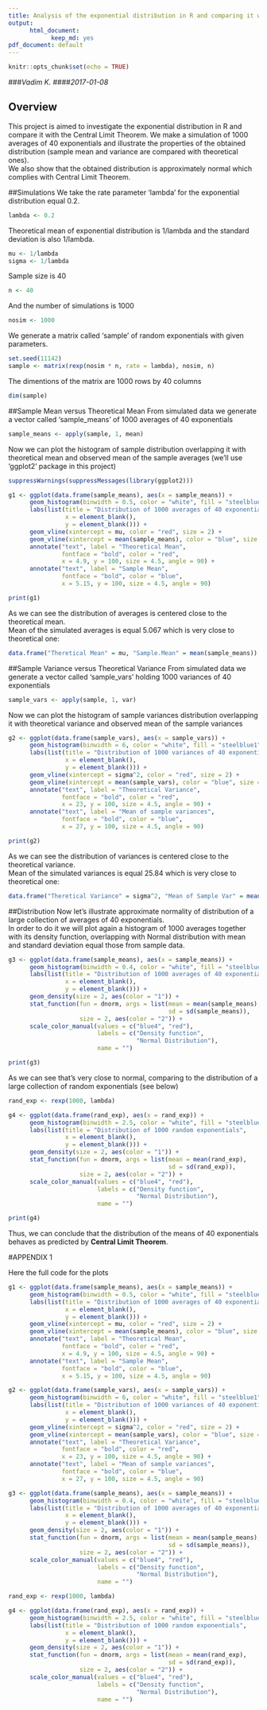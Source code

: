 ```yaml
---
title: Analysis of the exponential distribution in R and comparing it with the Central Limit Theorem
output:
      html_document:
            keep_md: yes
pdf_document: default
---
```


```r
knitr::opts_chunk$set(echo = TRUE)
```

###_Vadim K._ 
####_2017-01-08_

## Overview
This project is aimed to investigate the exponential distribution in R and compare it with the Central Limit Theorem. We make a simulation of 1000 averages of 40 exponentials and illustrate the properties of the obtained distribution (sample mean and variance are compared with theoretical ones).  
We also show that the obtained distribution is approximately normal which complies with Central Limit Theorem.

##Simulations
We take the rate parameter 'lambda' for the exponential distribution equal 0.2.
```r
lambda <- 0.2
```

Theoretical mean of exponential distribution is 1/lambda and the standard deviation is also 1/lambda.
```r
mu <- 1/lambda
sigma <- 1/lambda
```

Sample size is 40
```r
n <- 40
```

And the number of simulations is 1000
```r
nosim <- 1000
```

We generate a matrix called 'sample' of random exponentials with given parameters. 
```r
set.seed(11142)
sample <- matrix(rexp(nosim * n, rate = lambda), nosim, n)
```

The dimentions of the matrix are 1000 rows by 40 columns 
```r
dim(sample)
```


##Sample Mean versus Theoretical Mean
From simulated data we generate a vector called 'sample_means' of 1000 averages of 40 exponentials
```r
sample_means <- apply(sample, 1, mean)
```

Now we can plot the histogram of sample distribution overlapping it with theoretical mean and observed mean of the sample averages (we'll use 'ggplot2' package in this project)
```r
suppressWarnings(suppressMessages(library(ggplot2)))
```

```r
g1 <- ggplot(data.frame(sample_means), aes(x = sample_means)) + 
      geom_histogram(binwidth = 0.5, color = "white", fill = "steelblue1") +
      labs(list(title = "Distribution of 1000 averages of 40 exponentials", 
                x = element_blank(),
                y = element_blank())) +
      geom_vline(xintercept = mu, color = "red", size = 2) +
      geom_vline(xintercept = mean(sample_means), color = "blue", size = 2) +
      annotate("text", label = "Theoretical Mean", 
               fontface = "bold", color = "red", 
               x = 4.9, y = 100, size = 4.5, angle = 90) + 
      annotate("text", label = "Sample Mean", 
               fontface = "bold", color = "blue", 
               x = 5.15, y = 100, size = 4.5, angle = 90)
```

```r
print(g1)
```

As we can see the distribution of averages is centered close to the theoretical mean.  
Mean of the simulated averages is equal 5.067 which is very close to theoretical one:
```r
data.frame("Theretical Mean" = mu, "Sample.Mean" = mean(sample_means))
```


##Sample Variance versus Theoretical Variance
From simulated data we generate a vector called 'sample_vars' holding 1000 variances of 40 exponentials

```r
sample_vars <- apply(sample, 1, var)
```

Now we can plot the histogram of sample variances distribution overlapping it with theoretical variance and observed mean of the sample variances
```r
g2 <- ggplot(data.frame(sample_vars), aes(x = sample_vars)) + 
      geom_histogram(binwidth = 6, color = "white", fill = "steelblue1") +
      labs(list(title = "Distribution of 1000 variances of 40 exponentials", 
                x = element_blank(),
                y = element_blank())) +
      geom_vline(xintercept = sigma^2, color = "red", size = 2) +
      geom_vline(xintercept = mean(sample_vars), color = "blue", size = 2) +
      annotate("text", label = "Theoretical Variance", 
               fontface = "bold", color = "red", 
               x = 23, y = 100, size = 4.5, angle = 90) + 
      annotate("text", label = "Mean of sample variances", 
               fontface = "bold", color = "blue", 
               x = 27, y = 100, size = 4.5, angle = 90)
```

```r
print(g2)
```

As we can see the distribution of variances is centered close to the theoretical variance.    
Mean of the simulated variances is equal 25.84 which is very close to theoretical one:
```r
data.frame("Theretical Variance" = sigma^2, "Mean of Sample Var" = mean(sample_vars))
```

##Distribution
Now let's illustrate approximate normality of distribution of a large collection of averages of 40 exponentials.  
In order to do it we will plot again a histogram of 1000 averages together with its density function, overlapping with Normal distribution with mean and standard deviation equal those from sample data.

```r
g3 <- ggplot(data.frame(sample_means), aes(x = sample_means)) + 
      geom_histogram(binwidth = 0.4, color = "white", fill = "steelblue1", aes(y = ..density..)) +
      labs(list(title = "Distribution of 1000 averages of 40 exponentials", 
                x = element_blank(),
                y = element_blank())) +
      geom_density(size = 2, aes(color = "1")) + 
      stat_function(fun = dnorm, args = list(mean = mean(sample_means), 
                                             sd = sd(sample_means)), 
                    size = 2, aes(color = "2")) + 
      scale_color_manual(values = c("blue4", "red"),
                         labels = c("Density function",
                                    "Normal Distribution"),
                         name = "")
```

```r
print(g3)
```

As we can see that's very close to normal, comparing to the distribution of a large collection of random exponentials (see below)
```r
rand_exp <- rexp(1000, lambda)

g4 <- ggplot(data.frame(rand_exp), aes(x = rand_exp)) + 
      geom_histogram(binwidth = 2.5, color = "white", fill = "steelblue1", aes(y = ..density..)) +
      labs(list(title = "Distribution of 1000 random exponentials", 
                x = element_blank(),
                y = element_blank())) +
      geom_density(size = 2, aes(color = "1")) + 
      stat_function(fun = dnorm, args = list(mean = mean(rand_exp), 
                                             sd = sd(rand_exp)), 
                    size = 2, aes(color = "2")) + 
      scale_color_manual(values = c("blue4", "red"),
                         labels = c("Density function",
                                    "Normal Distribution"),
                         name = "")
```

```r
print(g4)
```

Thus, we can conclude that the distribution of the means of 40 exponentials behaves as predicted by **Central Limit Theorem**.


\pagebreak

#APPENDIX 1

Here the full code for the plots

```r
g1 <- ggplot(data.frame(sample_means), aes(x = sample_means)) + 
      geom_histogram(binwidth = 0.5, color = "white", fill = "steelblue1") +
      labs(list(title = "Distribution of 1000 averages of 40 exponentials", 
                x = element_blank(),
                y = element_blank())) +
      geom_vline(xintercept = mu, color = "red", size = 2) +
      geom_vline(xintercept = mean(sample_means), color = "blue", size = 2) +
      annotate("text", label = "Theoretical Mean", 
               fontface = "bold", color = "red", 
               x = 4.9, y = 100, size = 4.5, angle = 90) + 
      annotate("text", label = "Sample Mean", 
               fontface = "bold", color = "blue", 
               x = 5.15, y = 100, size = 4.5, angle = 90)
```

```r
g2 <- ggplot(data.frame(sample_vars), aes(x = sample_vars)) + 
      geom_histogram(binwidth = 6, color = "white", fill = "steelblue1") +
      labs(list(title = "Distribution of 1000 variances of 40 exponentials", 
                x = element_blank(),
                y = element_blank())) +
      geom_vline(xintercept = sigma^2, color = "red", size = 2) +
      geom_vline(xintercept = mean(sample_vars), color = "blue", size = 2) +
      annotate("text", label = "Theoretical Variance", 
               fontface = "bold", color = "red", 
               x = 23, y = 100, size = 4.5, angle = 90) + 
      annotate("text", label = "Mean of sample variances", 
               fontface = "bold", color = "blue", 
               x = 27, y = 100, size = 4.5, angle = 90)
```

```r
g3 <- ggplot(data.frame(sample_means), aes(x = sample_means)) + 
      geom_histogram(binwidth = 0.4, color = "white", fill = "steelblue1", aes(y = ..density..)) +
      labs(list(title = "Distribution of 1000 averages of 40 exponentials", 
                x = element_blank(),
                y = element_blank())) +
      geom_density(size = 2, aes(color = "1")) + 
      stat_function(fun = dnorm, args = list(mean = mean(sample_means), 
                                             sd = sd(sample_means)), 
                    size = 2, aes(color = "2")) + 
      scale_color_manual(values = c("blue4", "red"),
                         labels = c("Density function",
                                    "Normal Distribution"),
                         name = "")
```

```r
rand_exp <- rexp(1000, lambda)

g4 <- ggplot(data.frame(rand_exp), aes(x = rand_exp)) + 
      geom_histogram(binwidth = 2.5, color = "white", fill = "steelblue1", aes(y = ..density..)) +
      labs(list(title = "Distribution of 1000 random exponentials", 
                x = element_blank(),
                y = element_blank())) +
      geom_density(size = 2, aes(color = "1")) + 
      stat_function(fun = dnorm, args = list(mean = mean(rand_exp), 
                                             sd = sd(rand_exp)), 
                    size = 2, aes(color = "2")) + 
      scale_color_manual(values = c("blue4", "red"),
                         labels = c("Density function",
                                    "Normal Distribution"),
                         name = "")
```








